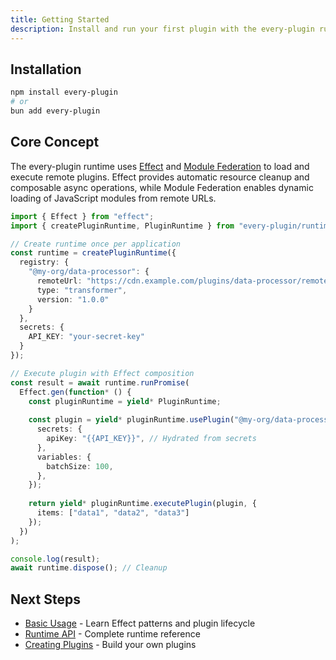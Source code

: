 ```yaml
---
title: Getting Started
description: Install and run your first plugin with the every-plugin runtime
---
```


## Installation

```bash
npm install every-plugin
# or
bun add every-plugin
```

## Core Concept

The every-plugin runtime uses [Effect](https://effect.website/) and [Module Federation](https://module-federation.io/) to load and execute remote plugins.
Effect provides automatic resource cleanup and composable async operations, while Module Federation enables dynamic loading of JavaScript modules from remote URLs.

```typescript
import { Effect } from "effect";
import { createPluginRuntime, PluginRuntime } from "every-plugin/runtime";

// Create runtime once per application
const runtime = createPluginRuntime({
  registry: {
    "@my-org/data-processor": {
      remoteUrl: "https://cdn.example.com/plugins/data-processor/remoteEntry.js",
      type: "transformer",
      version: "1.0.0"
    }
  },
  secrets: {
    API_KEY: "your-secret-key"
  }
});

// Execute plugin with Effect composition
const result = await runtime.runPromise(
  Effect.gen(function* () {
    const pluginRuntime = yield* PluginRuntime;
    
    const plugin = yield* pluginRuntime.usePlugin("@my-org/data-processor", {
      secrets: {
        apiKey: "{{API_KEY}}", // Hydrated from secrets
      },
      variables: {
        batchSize: 100,
      },
    });
    
    return yield* pluginRuntime.executePlugin(plugin, {
      items: ["data1", "data2", "data3"]
    });
  })
);

console.log(result);
await runtime.dispose(); // Cleanup
```

## Next Steps

- [Basic Usage](./basic-usage) - Learn Effect patterns and plugin lifecycle
- [Runtime API](./runtime) - Complete runtime reference
- [Creating Plugins](./plugin) - Build your own plugins

